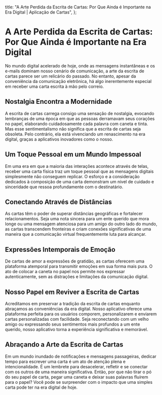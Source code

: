 
  title: "A Arte Perdida da Escrita de Cartas: Por Que Ainda é Importante na Era Digital | Aplicação de Cartas",
};

# A Arte Perdida da Escrita de Cartas: Por Que Ainda é Importante na Era Digital

<MdxImage src="/blog/lost-art-letter-writing.jpg" alt="A Arte Perdida da Escrita de Cartas: Por Que Ainda é Importante na Era Digital" width={800} height={700} />

No mundo digital acelerado de hoje, onde as mensagens instantâneas e os e-mails dominam nosso cenário de comunicação, a arte da escrita de cartas parece ser um relicário do passado. No entanto, apesar da conveniência da comunicação eletrônica, há algo inerentemente especial em receber uma carta escrita à mão pelo correio.

## Nostalgia Encontra a Modernidade

A escrita de cartas carrega consigo uma sensação de nostalgia, evocando lembranças de uma época em que as pessoas derramavam seus corações no papel, elaborando cuidadosamente cada palavra com caneta e tinta. Mas esse sentimentalismo não significa que a escrita de cartas seja obsoleta. Pelo contrário, ela está vivenciando um renascimento na era digital, graças a aplicativos inovadores como o nosso.

## Um Toque Pessoal em um Mundo Impessoal

Em uma era em que a maioria das interações acontece através de telas, receber uma carta física traz um toque pessoal que as mensagens digitais simplesmente não conseguem replicar. O esforço e a consideração dedicados à composição de uma carta demonstram um nível de cuidado e sinceridade que ressoa profundamente com o destinatário.

## Conectando Através de Distâncias

As cartas têm o poder de superar distâncias geográficas e fortalecer relacionamentos. Seja uma nota sincera para um ente querido que mora longe ou uma mensagem atenciosa para um amigo do outro lado do mundo, as cartas transcendem fronteiras e criam conexões significativas de uma maneira que a comunicação virtual frequentemente luta para alcançar.

## Expressões Intemporais de Emoção

De cartas de amor a expressões de gratidão, as cartas oferecem uma plataforma atemporal para transmitir emoções em sua forma mais pura. O ato de colocar a caneta no papel nos permite nos expressar autenticamente, sem as distrações e limitações da comunicação digital.

## Nosso Papel em Reviver a Escrita de Cartas

Acreditamos em preservar a tradição da escrita de cartas enquanto abraçamos as conveniências da era digital. Nosso aplicativo oferece uma plataforma perfeita para os usuários comporem, personalizarem e enviarem cartas personalizadas com facilidade. Seja reconectando com um velho amigo ou expressando seus sentimentos mais profundos a um ente querido, nosso aplicativo torna a experiência significativa e memorável.

## Abraçando a Arte da Escrita de Cartas

Em um mundo inundado de notificações e mensagens passageiras, dedicar tempo para escrever uma carta é um ato de atenção plena e intencionalidade. É um lembrete para desacelerar, refletir e se conectar com os outros de uma maneira significativa. Então, por que não tirar o pó do seu papel de carta, pegar uma caneta e deixar suas palavras fluírem para o papel? Você pode se surpreender com o impacto que uma simples carta pode ter na era digital de hoje.
